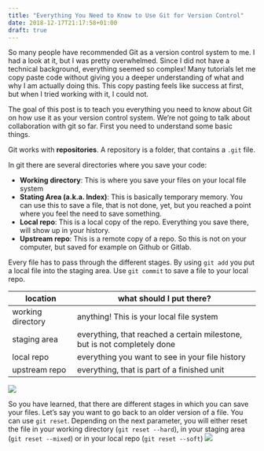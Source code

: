 ```yaml
---
title: "Everything You Need to Know to Use Git for Version Control"
date: 2018-12-17T21:17:58+01:00
draft: true
---
```


So many people have recommended Git as a version control system to me. I had a look at it, but I was pretty overwhelmed. Since I did not have a technical background, everything seemed so complex! Many tutorials let me copy paste code without giving you a deeper understanding of what and why I am actually doing this. This copy pasting feels like success at first, but when I tried working with it, I could not.

The goal of this post is to teach you everything you need to know about Git on how use it as your version control system. We're not going to talk about collaboration with git so far. First you need to understand some basic things.

Git works with **repositories**. A repository is a folder, that contains a `.git` file.

In git there are several directories where you save your code:

- **Working directory**: This is where you save your files on your local file system
- **Stating Area (a.k.a. Index)**: This is basically temporary memory. You can use this to save a file, that is not done, yet, but you reached a point where you feel the need to save something.
- **Local repo**: This is a local copy of the repo. Everything you save there, will show up in your history.
- **Upstream repo**: This is a remote copy of a repo. So this is not on your computer, but saved for example on Github or Gitlab.


Every file has to pass through the different stages. By using `git add` you put a local file into the staging area. Use `git commit` to save a file to your local repo. 

location | what should I put there?|
|-----------------|------------------------------------------------|
|working directory | anything! This is your local file system|
|staging area | everything, that reached a certain milestone, but is not completely done|
|local repo | everything you want to see in your file history|
|upstream repo | everything, that is part of a finished unit|


![](/post/2018-12-17-everything-you-need-to-know-to-use-git-for-version-control_files/git_basics.png)

So you have learned, that there are different stages in which you can save your files. Let's say you want to go back to an older version of a file. You can use `git reset`. Depending on the next parameter, you will either reset the file in your working directory (`git reset --hard`), in your staging area (`git reset --mixed`) or in your local repo (`git reset --soft`)
![](/post/2018-12-17-everything-you-need-to-know-to-use-git-for-version-control_files/gitreset.png)